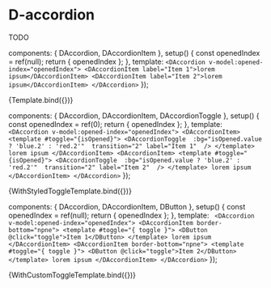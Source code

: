
<Meta title="Components/Accordion" component={DAccordion} />

# D-accordion

TODO

  components: { DAccordion, DAccordionItem },
  setup() {
    const openedIndex = ref(null);
    return { openedIndex };
  },
  template: `
  <DAccordion v-model:opened-index="openedIndex">
    <DAccordionItem label="Item 1">lorem ipsum</DAccordionItem>
    <DAccordionItem label="Item 2">lorem ipsum</DAccordionItem>
  </DAccordion>
  `
});

<Canvas>
  <Story name="Default">{Template.bind({})}</Story>
</Canvas>

  components: { DAccordion, DAccordionItem, DAccordionToggle },
  setup() {
    const openedIndex = ref(0);
    return { openedIndex };
  },
  template: `
  <DAccordion v-model:opened-index="openedIndex">
    <DAccordionItem>
      <template #toggle="{isOpened}">
        <DAccordionToggle 
          :bg="isOpened.value ? 'blue.2' : 'red.2'" 
          transition="2"
          label="Item 1" 
        />
      </template>
      lorem ipsum
    </DAccordionItem>
    <DAccordionItem>
      <template #toggle="{isOpened}">
        <DAccordionToggle 
          :bg="isOpened.value ? 'blue.2' : 'red.2'" 
          transition="2"
          label="Item 2" 
        />
      </template>
      lorem ipsum
    </DAccordionItem>
  </DAccordion>`
});

<Canvas>
  <Story name="Styled toggle">{WithStyledToggleTemplate.bind({})}</Story>
</Canvas>

  components: { DAccordion, DAccordionItem, DButton },
  setup() {
    const openedIndex = ref(null);
    return { openedIndex };
  },
  template: `
  <DAccordion v-model:opened-index="openedIndex">
    <DAccordionItem border-bottom="npne">
      <template #toggle="{ toggle }">
        <DButton @click="toggle">Item 1</DButton>
      </template>
      lorem ipsum
    </DAccordionItem>
    <DAccordionItem border-bottom="npne">
      <template #toggle="{ toggle }">
        <DButton @click="toggle">Item 2</DButton>
      </template>
      lorem ipsum
    </DAccordionItem>
  </DAccordion>`
});

<Canvas>
  <Story name="Custom toggle">{WithCustomToggleTemplate.bind({})}</Story>
</Canvas>
